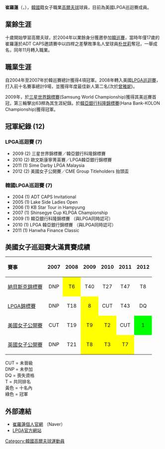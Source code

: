{{About||其他名字相似的的人物|Nayeon}}
{{Infobox Golfer
| name              = 崔羅蓮
| image             = 2009 LPGA Championship - Na Yeon Choi (1).jpg
| imagesize         = 225px
| caption           = 崔羅蓮於2009年LPGA錦標賽
| fullname          = 
| nickname          = 
| birthdate         = {{Birth date and age|1987|10|28|df=yes}}
| birthplace        = [[首爾|首爾]], [[韓國|韓國]]
| deathdate         = <!-- {{Death date and age|YYYY|MM|DD|YYYY|MM|DD}} -->
| deathplace        = 
| height            = {{height|ft=5|in=5}}
| weight            = 
| nationality       = {{KOR}}
| residence         = 
| spouse            = 
| partner           = 
| children          = 
| college           = none
| yearpro           = 2004
| retired           = <!-- Year retired -->
| tour              = [[LPGA巡迴賽|LPGA巡迴賽]] (2008加入)
| extour            = [[韓國LPGA巡迴賽|韓國LPGA巡迴賽]] (2004加入)
| prowins           = 12
| lpgawins          = 7
| letwins           = <!-- Number of Ladies European Tour wins -->
| jlpgawins         = 
| klpgawins         = 7
| lagtwins          = <!-- Number of Ladies Asian Golf Tour wins -->
| alpgwins          = <!-- Number of ALPG Tour wins -->
| futwins           = <!-- Number of Futures Tour wins -->
| otherwins         = <!-- Number of Other wins -->
| majorwins         = <!-- Number of Major Championship wins -->
| western           = <!-- Best finish & year – Western Open (women only) -->
| titleholders      = <!-- Best finish & year – Titleholders C'ship (women only) -->
| nabisco           = T6: 2008
| lpga              = 8: 2009
| wusopen           = 1: 2012
| dumaurier         = <!-- Best finish & year – du Maurier Classic (women only) -->
| wbritopen         = T3: 2010
| wghofid           = <!-- World Golf Hall of Fame member ID -->
| wghofyear         = <!-- World Golf Hall of Fame year inducted -->
| award1            = <!-- Achievement or award details -->
| year1             = <!-- Year(s) of achievement or award -->
| award2            = 
| year2             = 
| awardssection     = <!-- location of awards page or section -->
}}
'''崔羅蓮'''（{{lang|ko|최나연}}，{{bd|1987年|10月28日|||C崔}}），[[韓國|韓國]]籍女子職業[[高爾夫球|高爾夫球]]球員，目前為美國LPGA巡迴賽成員。

==業餘生涯==
十歲開始學習高爾夫球，於2004年以業餘身分獲邀參加[[韓國LPGA巡迴賽|韓巡賽]]，當時年僅17歲的崔羅蓮於ADT CAPS邀請賽中以四桿之差擊敗準名人堂球員[[朴世莉|朴世莉]]奪冠，一舉成名，同年11月轉入職業。

==職業生涯==
自2004年至2007年於韓巡賽總計獲得4項冠軍。2008年轉入美國[[LPGA巡迴賽|LPGA巡迴賽]]，打入前十名賽事總計9場，並獲得年度最佳新人第二名(次於[[曾雅妮|曾雅妮]])。

2009年，於[[三星世界錦標賽|三星世界錦標賽]](Samsung World Championship)獲得其美巡賽首冠，第三輪擊出63桿為其生涯紀錄。於[[LPGA韓亞銀行錦標賽|韓亞銀行科隆錦標賽]](Hana Bank-KOLON Championship)獲得冠軍。

==冠軍紀錄 (12)==
===LPGA巡迴賽 (7)===
*2009 (2) 三星世界錦標賽／韓亞銀行科隆錦標賽
*2010 (2) 歐文斯康寧菁英賽／LPGA韓亞銀行錦標賽
*2011 (1) Sime Darby LPGA Malaysia
*2012 (2) 美國女子公開賽／CME Group Titleholders 抬頭盃

===韓國LPGA巡迴賽 (7)===
*2004 (1) ADT CAPS Invitational
*2005 (1) Lake Side Ladies Open
*2006 (1) KB Star Tour in Hampyung
*2007 (1) Shinsegye Cup KLPGA Championship
*2009 (1) 韓亞銀行科隆錦標賽 （與LPGA同時認可）
*2010 (1) LPGA 韓亞銀行錦標賽 （與LPGA同時認可）
*2011 (1) Hanwha Finance Classic

==美國女子巡迴賽大滿貫賽成績==
{| cellpadding="3" cellspacing="0" border="1" style="font-size: 95%; border: #aaa solid 1px; border-collapse: collapse;"
|- bgcolor="#eeeeee"
!align="left"|賽事 !!  2007 !! 2008 !! 2009 !! 2010 !! 2011!! 2012
|-
|[[納貝斯克錦標賽|納貝斯克錦標賽]]
|align="center"|DNP
|align="center" style="background:yellow;"|T6
|align="center"|T40
|align="center"|T27
|align="center"|T47
|align="center"|T8
|-
|[[LPGA錦標賽|LPGA錦標賽]]
|align="center"|DNP
|align="center"|T18
|align="center" style="background:yellow;"|8
|align="center"|CUT
|align="center"|T43
|align="center"|DQ

|-
|[[美國女子公開賽|美國女子公開賽]]
|align="center"|CUT
|align="center"|T19
|align="center" style="background:yellow;"|T9
|align="center" style="background:yellow;"|T2
|align="center"|CUT
|align="center" style="background:lime;"|1
|-
|[[英國女子公開賽|英國女子公開賽]]
|align="center"|DNP
|align="center"|T21
|align="center" style="background:yellow;"|T8
|align="center" style="background:yellow;"|T3
|align="center" style="background:yellow;"|T7
|align="center"|
|}
CUT = 未晉級<br />
DNP = 未參加<br />
DQ = 喪失資格<br />
T = 共同排名<br />
黃色 = 十名內<br />
綠色 = 冠軍

==外部連結==
*[http://cafe.naver.com/nychoi 崔羅蓮個人官網] {{Wayback|url=http://cafe.naver.com/nychoi |date=20210119223102 }}（Naver）
*[http://www.lpga.com/ LPGA官方網站] {{Wayback|url=http://www.lpga.com/ |date=20170316013835 }}

[[Category:韓國高爾夫球運動員|Category:韓國高爾夫球運動員]]